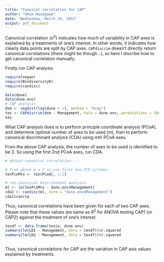 ```yaml
---
title: "Canoical correlation for CAP"
author: "Shun Hasegawa"
date: "Wednesday, March 25, 2015"
output: pdf_document
---
```


Canonical correlation ($\sigma^2$) indicates how much of variability in CAP axes is explained by a treatments of one's interest. In other words, it indicates how clearly data points are split by CAP axes.
`CAPdiscrim` doesn't directly return canonical correlations (there might be though...), so here I discribe how to get canonical correlation manually.

\par

Firstly run CAP analysis.

```r
require(vegan)
require(BiodiversityR)
require(candisc)

data(dune)
data(dune.env)
# CAP analysis
dsm <- vegdist(log(dune + 1), method = "bray")
tes <- CAPdiscrim(dsm ~ Management, data = dune.env, permutations = 1000)
tes
```

What CAP analysis does is to perform principle coordinate analysis (PCoA), and determine
optimal number of axes to be used (m), then to perform canonical discriminant analysis (CDA) using
mth PCoA axes.

\par
From the above CAP analysis, the number of axes to be used is identified to be 2. So using the first 2nd PCoA axes, run CDA.

```r

# obtain canonical correlation----

# from above m = 2 so use first two PCO columns
tesPcoMtx <- tes$PCoA[, 1:2]

# run canonical discriminent analysis
ml <- lm(tesPcoMtx ~ dune.env$Management)
cda1 <- candisc(ml, term = "dune.env$Management")
cda1$canrsq
```

Thus, canonical correlations have been given for each of two CAP axes. Please note that these values are same as $R^2$ for ANOVA testing CAP1 (or CAP2) against the treatment of one's interest. 

```r
tesdf <- data.frame(tes$x, dune.env)
summary(lm(LD1 ~ Management, data = tesdf))$r.squared
summary(lm(LD2 ~ Management, data = tesdf))$r.squared
  
```
Thus, canonical correlations for CAP are the variation in CAP axis values explained by treatments.
